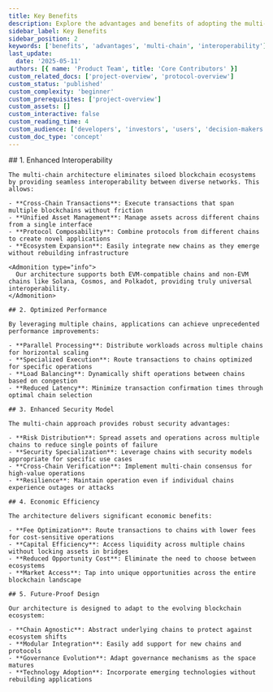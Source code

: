 ```yaml
---
title: Key Benefits
description: Explore the advantages and benefits of adopting the multi-chain architecture for blockchain applications.
sidebar_label: Key Benefits
sidebar_position: 2
keywords: ['benefits', 'advantages', 'multi-chain', 'interoperability']
last_update:
  date: '2025-05-11'
authors: [{ name: 'Product Team', title: 'Core Contributors' }]
custom_related_docs: ['project-overview', 'protocol-overview']
custom_status: 'published'
custom_complexity: 'beginner'
custom_prerequisites: ['project-overview']
custom_assets: []
custom_interactive: false
custom_reading_time: 4
custom_audience: ['developers', 'investors', 'users', 'decision-makers']
custom_doc_type: 'concept'
---
```



<SectionLevelOne id="key-benefits" title="Key Benefits">
  <ContentBlock>
    ## 1. Enhanced Interoperability

    The multi-chain architecture eliminates siloed blockchain ecosystems by providing seamless interoperability between diverse networks. This allows:

    - **Cross-Chain Transactions**: Execute transactions that span multiple blockchains without friction
    - **Unified Asset Management**: Manage assets across different chains from a single interface
    - **Protocol Composability**: Combine protocols from different chains to create novel applications
    - **Ecosystem Expansion**: Easily integrate new chains as they emerge without rebuilding infrastructure

    <Admonition type="info">
      Our architecture supports both EVM-compatible chains and non-EVM chains like Solana, Cosmos, and Polkadot, providing truly universal interoperability.
    </Admonition>

    ## 2. Optimized Performance

    By leveraging multiple chains, applications can achieve unprecedented performance improvements:

    - **Parallel Processing**: Distribute workloads across multiple chains for horizontal scaling
    - **Specialized Execution**: Route transactions to chains optimized for specific operations
    - **Load Balancing**: Dynamically shift operations between chains based on congestion
    - **Reduced Latency**: Minimize transaction confirmation times through optimal chain selection

    ## 3. Enhanced Security Model

    The multi-chain approach provides robust security advantages:

    - **Risk Distribution**: Spread assets and operations across multiple chains to reduce single points of failure
    - **Security Specialization**: Leverage chains with security models appropriate for specific use cases
    - **Cross-Chain Verification**: Implement multi-chain consensus for high-value operations
    - **Resilience**: Maintain operation even if individual chains experience outages or attacks

    ## 4. Economic Efficiency

    The architecture delivers significant economic benefits:

    - **Fee Optimization**: Route transactions to chains with lower fees for cost-sensitive operations
    - **Capital Efficiency**: Access liquidity across multiple chains without locking assets in bridges
    - **Reduced Opportunity Cost**: Eliminate the need to choose between ecosystems
    - **Market Access**: Tap into unique opportunities across the entire blockchain landscape

    ## 5. Future-Proof Design

    Our architecture is designed to adapt to the evolving blockchain ecosystem:

    - **Chain Agnostic**: Abstract underlying chains to protect against ecosystem shifts
    - **Modular Integration**: Easily add support for new chains and protocols
    - **Governance Evolution**: Adapt governance mechanisms as the space matures
    - **Technology Adoption**: Incorporate emerging technologies without rebuilding applications

  </ContentBlock>
</SectionLevelOne>
